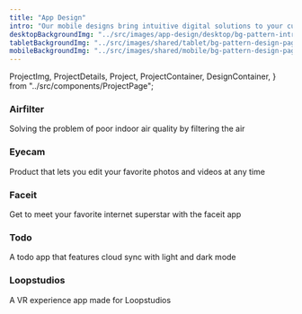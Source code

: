 ```yaml
---
title: "App Design"
intro: "Our mobile designs bring intuitive digital solutions to your customers right at their fingertips."
desktopBackgroundImg: "../src/images/app-design/desktop/bg-pattern-intro-app.svg"
tabletBackgroundImg: "../src/images/shared/tablet/bg-pattern-design-pages-intro-tablet.svg"
mobileBackgroundImg: "../src/images/shared/mobile/bg-pattern-design-pages-intro-mobile.svg"
---
```


  ProjectImg,
  ProjectDetails,
  Project,
  ProjectContainer,
  DesignContainer,
} from "../src/components/ProjectPage";

<ProjectContainer className="container">
<Project>
  <ProjectImg img={allImages.appDesignPage.airfilterProjectImg}></ProjectImg>
  <ProjectDetails>
    <h3>Airfilter</h3>
    <p>Solving the problem of poor indoor air quality by filtering the air</p>
  </ProjectDetails>
</Project>

<Project>
  <ProjectImg img={allImages.appDesignPage.eyecamProjectImg}></ProjectImg>
  <ProjectDetails>
    <h3>Eyecam</h3>
    <p>
      Product that lets you edit your favorite photos and videos at any time
    </p>
  </ProjectDetails>
</Project>

<Project>
  <ProjectImg img={allImages.appDesignPage.faceitProjectImg}></ProjectImg>
  <ProjectDetails>
    <h3>Faceit</h3>
    <p>Get to meet your favorite internet superstar with the faceit app</p>
  </ProjectDetails>
</Project>

<Project>
  <ProjectImg img={allImages.appDesignPage.todoProjectImg}></ProjectImg>
  <ProjectDetails>
    <h3>Todo</h3>
    <p>A todo app that features cloud sync with light and dark mode</p>
  </ProjectDetails>
</Project>

<Project>
  <ProjectImg img={allImages.appDesignPage.loopstudiosProjectImg}></ProjectImg>
  <ProjectDetails>
    <h3>Loopstudios</h3>
    <p>A VR experience app made for Loopstudios</p>
  </ProjectDetails>
</Project>

</ProjectContainer>

<DesignContainer className="container">
  <DesignoDesigns
    path="/web-design"
    projectName="WEB DESIGN"
    desktopImage={allImages.homepageImages.webDesignDesktopImg}
    tabletImage={allImages.homepageImages.webDesignTabletImg}
    mobileImage={allImages.homepageImages.webDesignMobileImg}
  />
  <DesignoDesigns
    path="/graphic-design"
    projectName="GRAPHIC DESIGN"
    desktopImage={allImages.homepageImages.graphicDesignDesktopImg}
    tabletImage={allImages.homepageImages.graphicDesignTabletImg}
    mobileImage={allImages.homepageImages.graphicDesignMobileImg}
  />
</DesignContainer>
